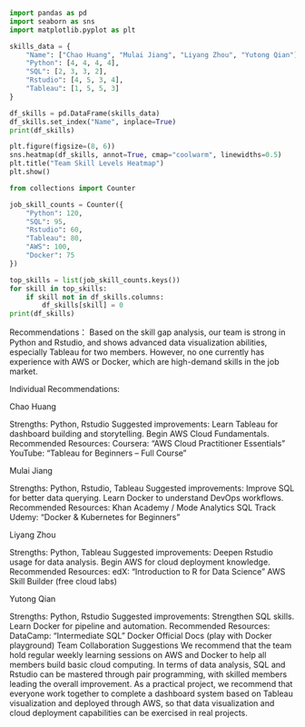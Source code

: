 ```{python}
import pandas as pd
import seaborn as sns
import matplotlib.pyplot as plt
```

```{python}
skills_data = {
    "Name": ["Chao Huang", "Mulai Jiang", "Liyang Zhou", "Yutong Qian"],
    "Python": [4, 4, 4, 4],
    "SQL": [2, 3, 3, 2],
    "Rstudio": [4, 5, 3, 4],
    "Tableau": [1, 5, 5, 3]
}
```

```{python}
df_skills = pd.DataFrame(skills_data)
df_skills.set_index("Name", inplace=True)
print(df_skills)
```

```{python}
plt.figure(figsize=(8, 6))
sns.heatmap(df_skills, annot=True, cmap="coolwarm", linewidths=0.5)
plt.title("Team Skill Levels Heatmap")
plt.show()
```

```{python}
from collections import Counter

job_skill_counts = Counter({
    "Python": 120,
    "SQL": 95,
    "Rstudio": 60,
    "Tableau": 80,
    "AWS": 100,
    "Docker": 75
})
```

```{python}
top_skills = list(job_skill_counts.keys())
for skill in top_skills:
    if skill not in df_skills.columns:
        df_skills[skill] = 0
print(df_skills)
```

Recommendations： Based on the skill gap analysis, our team is strong in Python and Rstudio, and shows advanced data visualization abilities, especially Tableau for two members. However, no one currently has experience with AWS or Docker, which are high-demand skills in the job market.

Individual Recommendations:

Chao Huang

Strengths: Python, Rstudio
Suggested improvements:
Learn Tableau for dashboard building and storytelling.
Begin AWS Cloud Fundamentals.
Recommended Resources:
Coursera: “AWS Cloud Practitioner Essentials”
YouTube: “Tableau for Beginners – Full Course”

Mulai Jiang

Strengths: Python, Rstudio, Tableau
Suggested improvements:
Improve SQL for better data querying.
Learn Docker to understand DevOps workflows.
Recommended Resources:
Khan Academy / Mode Analytics SQL Track
Udemy: “Docker & Kubernetes for Beginners”

Liyang Zhou

Strengths: Python, Tableau
Suggested improvements:
Deepen Rstudio usage for data analysis.
Begin AWS for cloud deployment knowledge.
Recommended Resources:
edX: “Introduction to R for Data Science”
AWS Skill Builder (free cloud labs)

Yutong Qian

Strengths: Python, Rstudio
Suggested improvements:
Strengthen SQL skills.
Learn Docker for pipeline and automation.
Recommended Resources:
DataCamp: “Intermediate SQL”
Docker Official Docs (play with Docker playground)
Team Collaboration Suggestions We recommend that the team hold regular weekly learning sessions on AWS and Docker to help all members build basic cloud computing. In terms of data analysis, SQL and Rstudio can be mastered through pair programming, with skilled members leading the overall improvement. As a practical project, we recommend that everyone work together to complete a dashboard system based on Tableau visualization and deployed through AWS, so that data visualization and cloud deployment capabilities can be exercised in real projects.